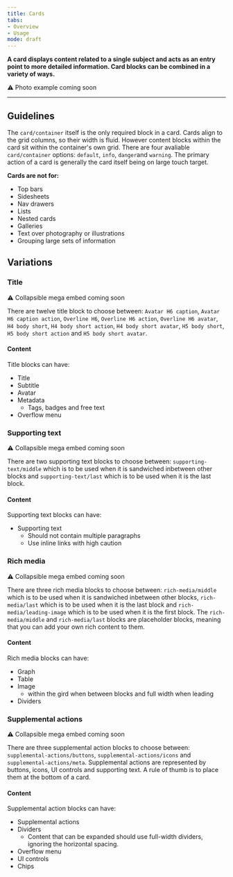 ```yaml
---
title: Cards
tabs: 
- Overview
- Usage
mode: draft
---
```


**A card displays content related to a single subject and acts as an entry point to more detailed information. Card blocks can be combined in a variety of ways.**

:warning: Photo example coming soon


***

## Guidelines

The `card/container` itself is the only required block in a card. Cards align to the grid columns, so their width is fluid.
However content blocks within the card sit within the container's own grid. There are four avaliable `card/container` options: `default`, `info`, `danger`and `warning`. The primary action of a card is generally the card itself being on large touch target. 


**Cards are not for:**
* Top bars
* Sidesheets
* Nav drawers
* Lists
* Nested cards
* Galleries
* Text over photography or illustrations 
* Grouping large sets of information 


## Variations


### Title

:warning: Collapsible mega embed coming soon

There are twelve title block to choose between: `Avatar H6 caption`, `Avatar H6 caption action`, `Overline H6`, `Overline H6 action`, `Overline H6 avatar`, `H4 body short`, `H4 body short action`, `H4 body short avatar`, `H5 body short`, `H5 body short action` and `H5 body short avatar`.


#### Content

Title blocks can have: 
* Title
* Subtitle
* Avatar
* Metadata
  * Tags, badges and free text
* Overflow menu


### Supporting text

:warning: Collapsible mega embed coming soon

There are two supporting text blocks to choose between: `supporting-text/middle` which is to be used when it is sandwiched inbetween other blocks and `supporting-text/last` which is to be used when it is the last block. 


#### Content

Supporting text blocks can have: 
* Supporting text
  * Should not contain multiple paragraphs
  * Use inline links with high caution


### Rich media

:warning: Collapsible mega embed coming soon

There are three rich media blocks to choose between: `rich-media/middle` which is to be used when it is sandwiched inbetween other blocks, `rich-media/last` which is to be used when it is the last block and `rich-media/leading-image` which is to be used when it is the first block. The `rich-media/middle` and `rich-media/last` blocks are placeholder blocks, meaning that you can add your own rich content to them. 


#### Content


Rich media blocks can have: 
* Graph
* Table
* Image
  * within the gird when between blocks and full width when leading
* Dividers


### Supplemental actions

:warning: Collapsible mega embed coming soon

There are three supplemental action blocks to choose between: `supplemental-actions/buttons`, `supplemental-actions/icons` and `supplemental-actions/meta`. Supplemental actions are represented by buttons, icons, UI controls and supporting text. A rule of thumb is to place them at the bottom of a card. 


#### Content


Supplemental action blocks can have: 
* Supplemental actions
* Dividers
  * Content that can be expanded should use full-width dividers, ignoring the horizontal spacing.
* Overflow menu
* UI controls
* Chips
